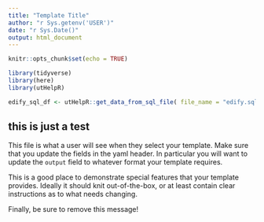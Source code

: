 ```yaml
---
title: "Template Title"
author: "r Sys.getenv('USER')"
date: "r Sys.Date()"
output: html_document
---
```


```r
knitr::opts_chunk$set(echo = TRUE)
```

```r
library(tidyverse)
library(here)
library(utHelpR)
```

```r
edify_sql_df <- utHelpR::get_data_from_sql_file( file_name = "edify.sql", dsn = "edify", context = "project" )
```

## this is just a test

This file is what a user will see when they select your template. Make sure that you update the fields in the yaml header. In particular you will want to update the `output` field to whatever format your template requires.

This is a good place to demonstrate special features that your template provides. Ideally it should knit out-of-the-box, or at least contain clear instructions as to what needs changing.

Finally, be sure to remove this message!
